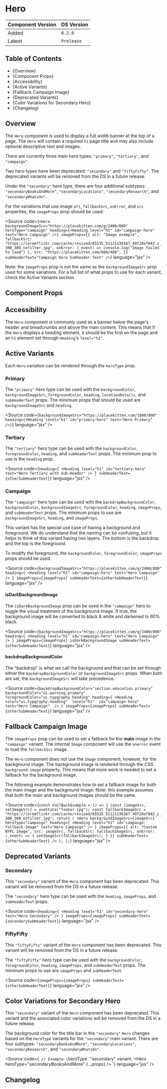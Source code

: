 

<Meta of={HeroStories} />

# Hero

| Component Version | DS Version |
| ----------------- | ---------- |
| Added             | `0.2.0`    |
| Latest            | `Prelease` |

## Table of Contents

- {<Link href="#overview" target="_self">Overview</Link>}
- {<Link href="#component-props" target="_self">Component Props</Link>}
- {<Link href="#accessibility" target="_self">Accessibility</Link>}
- {<Link href="#active-variants" target="_self">Active Variants</Link>}
- {<Link href="#fallback-campaign-image" target="_self">Fallback Campaign Image</Link>}
- {<Link href="#deprecated-variants" target="_self">Deprecated Variants</Link>}
- {<Link href="#color-variations-for-secondary-hero" target="_self">Color Variations for Secondary Hero</Link>}
- {<Link href="#changelog" target="_self">Changelog</Link>}

## Overview

<Description of={HeroStories} />

The `Hero` component is used to display a full width banner at the top of a page.
The `Hero` will contain a required `h1` page title and may also include optional
descriptive text and images.

There are currently three main hero types: `"primary"`, `"tertiary"`, and
`"campaign"`.

Two hero types have been deprecated: `"secondary"` and `"fiftyFifty"`. The
deprecated variants will be removed from the DS in a future release.

Under the `"secondary"` hero type, there are four additional subtypes:
`"secondaryBooksAndMore"`, `"secondaryLocations"`, `"secondaryResearch"`, and
`"secondaryWhatsOn"`.

For the variations that use image `alt`, `fallbackSrc`, `onError`, and `src`
properties, the `imageProps` prop should be used:

<Source
  code={`
<Hero
  backgroundImageSrc="https://placekitten.com/g/2400/800"
  heroType="campaign"
  heading={<Heading level="h1" id="campaign-hero" text="Hero Campaign" />}
  imageProps={{
    alt: "Image example",
    fallbackSrc: "https://loremflickr.com/cache/resized/65535_51121136167_40f20af042_z_300_300_nofilter.jpg",
    onError: (_event) => console.log("Image failed to load") },
    src: "https://placekitten.com/800/400",
  }}
  subHeaderText="Campaign Hero Subheader Text"
/>
`}
  language="jsx"
/>

Note: the `imageProps` prop is not the same as the `backgroundImageSrc` prop
used for some variations. For a full list of what props to use for each variant,
check the <Link href="#active-variants" target="_self">Active Variants</Link>
section.

## Component Props

<Canvas of={HeroStories.WithControls} />

<ArgTypes of={HeroStories.WithControls} />

## Accessibility

The `Hero` component is commonly used as a banner below the page's header and
breadcrumbs and above the main content. This means that if the `Hero` displays
a heading element, it should be the first on the page and an `h1` element set
through `Heading`'s `level="h1"`.

## Active Variants

Each `Hero` variation can be rendered through the `heroType` prop.

### Primary

The `"primary"` hero type can be used with the `backgroundColor`, `backgroundImageSrc`,
`foregroundColor`, `heading`, `locationDetails`, and `subHeaderText` props. The
minimum props that should be used are `backgroundImageSrc` and `heading`.

<Source
  code={`
backgroundImageSrc="https://placekitten.com/1600/800"
heading={<Heading level="h1" id="primary-hero" text="Hero Primary" />}
`}
  language="jsx"
/>

<Canvas of={HeroStories.Primary} />

### Tertiary

The `"tertiary"` hero type can be used with the `backgroundColor`, `foregroundColor`,
`heading`, and `subHeaderText` props. The minimum prop to use is the `heading`
prop.

<Source
  code={`
heading={
  <Heading
    level="h1"
    id="tertiary-hero"
    text="Hero Tertiary with Sub-Header"
  />
}
subHeaderText={otherSubHeaderText}
`}
  language="jsx"
/>

<Canvas of={HeroStories.Tertiary} />

### Campaign

The `"campaign"` hero type can be used with the `backdropBackgroundColor`,
`backgroundColor`, `backgroundImageSrc`, `foregroundColor`, `heading`,
`imageProps`, and `subHeaderText` props. The minimum props to use are
`backgroundImageSrc`, `heading`, and `imageProps`.

This variant has the special use case of having a background and foreground. We
do understand that the naming can be confusing, but it helps to think of this
variant having two layers. The bottom is the backdrop and the top is the
foreground.

To modify the foreground, the `backgroundColor`, `foregroundColor`, `imageProps`
props should be used.

<Source
  code={`
backgroundImageSrc="https://placekitten.com/g/2400/800"
heading={
  <Heading level="h1" id="campaign-hero" text="Hero Campaign" />
}
imageProps={imageProps}
subHeaderText={otherSubHeaderText}
`}
  language="jsx"
/>

<Canvas of={HeroStories.Campaign} />

#### isDarkBackgroundImage

The `isDarkBackgroundImage` prop can be used in the `"campaign"` hero to toggle
the visual treatment of the background image. If true, the background image will
be converted to black & white and darkened to 60% black.

<Source
  code={`
backgroundImageSrc="https://placekitten.com/g/2400/800"
heading={
  <Heading level="h1" id="campaign-hero" text="Hero Campaign" />
}
imageProps={imageProps}
isDarkBackgroundImage
subHeaderText={otherSubHeaderText}
`}
  language="jsx"
/>

<Canvas of={HeroStories.CampaignDarkBackgroundImage} />

#### backdropBackgroundColor

The "backdrop" is what we call the background and that can be set through either
the `backdropBackgroundColor` or `backgroundImageSrc` props. When both are set,
the `backgroundImageSrc` will take precedence.

<Source
  code={`
backdropBackgroundColor="section.education.primary"
backgroundColor="ui.warning.primary"
foregroundColor="ui.typgraphy.heading"
heading={
  <Heading 
    color="ui.typgraphy.heading" 
    level="h1" 
    id="campaign-hero" 
    text="Hero Campaign" 
  />
}
imageProps={imageProps}
subHeaderText={otherSubHeaderText}
`}
  language="jsx"
/>

<Canvas of={HeroStories.CampaignBackgroundColors} />

## Fallback Campaign Image

The `imageProps` prop can be used to set a fallback for the **main** image in
the `"campaign"` variant. The internal `Image` component will use the `onerror`
event to load the `fallbackSrc` image.

The `Hero` component does not use the `Image` component, however, for the
background image. The background image is rendered through the CSS
`background-image` property. This means that more work is needed to set a
fallback for the background image.

The following example demonstrates how to set a fallback image for both the main
image and the background image. Note: this example assumes that both the main
and background images should be the same.

<Source
  code={`
const FallBackExample = () => {
  const [imageSrc, setImageSrc] = useState("foobar.jpg");
  const fallbackImageSrc = "https://loremflickr.com/cache/resized/65535_51121136167_40f20af042_z_300_300_nofilter.jpg";
  return (
    <Hero
      backgroundImageSrc={imageSrc}
      heroType="campaign"
      heading={
        <Heading
          level="h1"
          id="campaign-fallback-image"
          text="Hero Campaign"
        />
      }
      imageProps={{
        alt: "Custom NYPL Image",
        src: imageSrc,
        fallbackSrc: fallbackImageSrc,
        onError: (_event) => {
          setImageSrc(fallbackImageSrc);
        }
      }}
      subHeaderText={otherSubHeaderText}
    />
  );
};
`}
  language="jsx"
/>

<Canvas of={HeroStories.FallbackCampaignImage} />

## Deprecated Variants

### Secondary

This `"secondary"` variant of the `Hero` component has been deprecated. This
variant will be removed from the DS in a future release.

The `"secondary"` hero type can be used with the `heading`, `imageProps`, and
`subHeaderText` props.

<Source
  code={`
heading={
  <Heading level="h1" id="secondary-hero" text="Hero Secondary" />
}
imageProps={imageProps}
subHeaderText={secondarySubHeaderText}
`}
  language="jsx"
/>

<Canvas of={HeroStories.Secondary} />

### FiftyFifty

This `"fiftyFifty"` variant of the `Hero` component has been deprecated. This
variant will be removed from the DS in a future release.

The `"fiftyFifty"` hero type can be used with the `backgroundColor`,
`foregroundColor`, `heading`, `imageProps`, and `subHeaderText` props. The
minimum props to use are `imageProps` and `subHeaderText`.

<Source
  code={`
imageProps={imageProps}
subHeaderText={otherSubHeaderText}
`}
  language="jsx"
/>

<Canvas of={HeroStories.FiftyFifty} />

## Color Variations for Secondary Hero

This `"secondary"` variant of the `Hero` component has been deprecated. This
variant and the associated color variations will be removed from the DS in a
future release.

The background color for the title bar in the `"secondary"` `Hero` changes based
on the `heroType` variants for the `"secondary"` main variant. There are four
subtypes: `"secondaryBooksAndMore"`, `"secondaryLocations"`, `"secondaryResearch"`,
and `"secondaryWhatsOn"`.

<Source
  code={`
// Example \`heroType\` "secondary" variant.
<Hero heroType="secondaryBooksAndMore" {...props} />
`}
  language="jsx"
/>

<Canvas of={HeroStories.ColorVariations} />

## Changelog

<ComponentChangelogTable changelogData={changelogData} />
